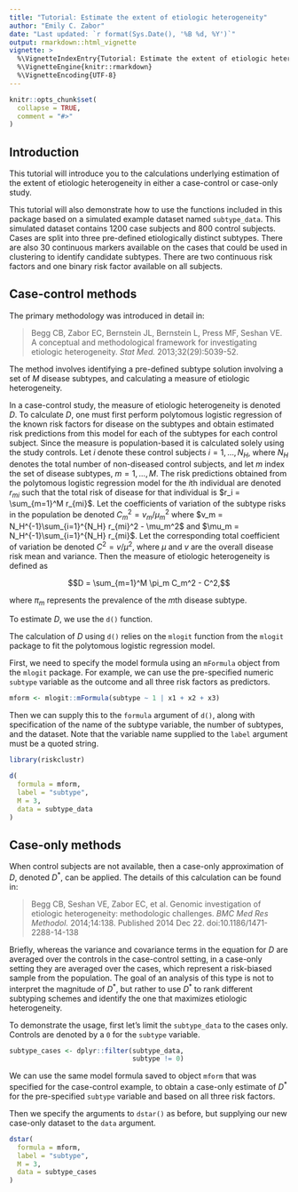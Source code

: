 ```yaml
---
title: "Tutorial: Estimate the extent of etiologic heterogeneity"
author: "Emily C. Zabor"
date: "Last updated: `r format(Sys.Date(), '%B %d, %Y')`"
output: rmarkdown::html_vignette
vignette: >
  %\VignetteIndexEntry{Tutorial: Estimate the extent of etiologic heterogeneity}
  %\VignetteEngine{knitr::rmarkdown}
  %\VignetteEncoding{UTF-8}
---
```


```r
knitr::opts_chunk$set(
  collapse = TRUE,
  comment = "#>"
)
```


## Introduction

This tutorial will introduce you to the calculations underlying estimation of the extent of etiologic heterogeneity in either a case-control or case-only study. 

This tutorial will also demonstrate how to use the functions included in this package based on a simulated example dataset named `subtype_data`. This simulated dataset contains 1200 case subjects and 800 control subjects. Cases are split into three pre-defined etiologically distinct subtypes. There are also 30 continuous markers available on the cases that could be used in clustering to identify candidate subtypes. There are two continuous risk factors and one binary risk factor available on all subjects.


## Case-control methods

The primary methodology was introduced in detail in:

> Begg CB, Zabor EC, Bernstein JL, Bernstein L, Press MF, Seshan VE. A conceptual and methodological framework for investigating etiologic heterogeneity. *Stat Med.* 2013;32(29):5039-52.

The method involves identifying a pre-defined subtype solution involving a set of $M$ disease subtypes, and calculating a measure of etiologic heterogeneity. 

In a case-control study, the measure of etiologic heterogeneity is denoted $D$. To calculate $D$, one must first perform polytomous logistic regression of the known risk factors for disease on the subtypes and obtain estimated risk predictions from this model for each of the subtypes for each control subject. Since the measure is population-based it is calculated solely using the study controls. Let $i$ denote these control subjects $i=1, \ldots, N_H$, where $N_H$ denotes the total number of non-diseased control subjects, and let $m$ index the set of disease subtypes, $m=1, \ldots, M$. The risk predictions obtained from the polytomous logistic regression model for the $i$th individual are denoted $r_{mi}$ such that the total risk of disease for that individual is $r_i = \sum_{m=1}^M r_{mi}$. Let the coefficients of variation of the subtype risks in the population be denoted $C_m^2 = v_m / \mu_m^2$ where $v_m = N_H^{-1}\sum_{i=1}^{N_H} r_{mi}^2 - \mu_m^2$ and $\mu_m = N_H^{-1}\sum_{i=1}^{N_H} r_{mi}$. Let the corresponding total coefficient of variation be denoted $C^2 = v / \mu^2$, where $\mu$ and $v$ are the overall disease risk mean and variance. Then the measure of etiologic heterogeneity is defined as

$$D = \sum_{m=1}^M \pi_m C_m^2 - C^2,$$

where $\pi_m$ represents the prevalence of the $m$th disease subtype. 

To estimate $D$, we use the `d()` function.

The calculation of $D$ using `d()` relies on the `mlogit` function from the `mlogit` package to fit the polytomous logistic regression model.

First, we need to specify the model formula using an `mFormula` object from the `mlogit` package. For example, we can use the pre-specified numeric `subtype` variable as the outcome and all three risk factors as predictors.

```r
mform <- mlogit::mFormula(subtype ~ 1 | x1 + x2 + x3)
```

Then we can supply this to the `formula` argument of `d()`, along with specification of the name of the subtype variable, the number of subtypes, and the dataset. Note that the variable name supplied to the `label` argument must be a quoted string.

```r
library(riskclustr)

d(
  formula = mform,
  label = "subtype",
  M = 3, 
  data = subtype_data
)
```


## Case-only methods

When control subjects are not available, then a case-only approximation of $D$, denoted $D^\ast$, can be applied. The details of this calculation can be found in:

> Begg CB, Seshan VE, Zabor EC, et al. Genomic investigation of etiologic heterogeneity: methodologic challenges. *BMC Med Res Methodol.* 2014;14:138. Published 2014 Dec 22. doi:10.1186/1471-2288-14-138

Briefly, whereas the variance and covariance terms in the equation for $D$ are averaged over the controls in the case-control setting, in a case-only setting they are averaged over the cases, which represent a risk-biased sample from the population. The goal of an analysis of this type is not to interpret the magnitude of $D^\ast$, but rather to use $D^\ast$ to rank different subtyping schemes and identify the one that maximizes etiologic heterogeneity.

To demonstrate the usage, first let's limit the `subtype_data` to the cases only. Controls are denoted by a `0` for the `subtype` variable.

```r
subtype_cases <- dplyr::filter(subtype_data, 
                               subtype != 0)
```

We can use the same model formula saved to object `mform` that was specified for the case-control example, to obtain a case-only estimate of $D^\ast$ for the pre-specified `subtype` variable and based on all three risk factors.

Then we specify the arguments to `dstar()` as before, but supplying our new case-only dataset to the `data` argument.

```r
dstar(
  formula = mform,
  label = "subtype",
  M = 3, 
  data = subtype_cases
)
```

